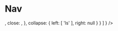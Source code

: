

<Meta title="Molecules/Nav" component={Nav} />


# Nav

<Canvas>
    <Story name='Default'>
        <Nav 
            navs={
                [
                    {type: 'single', nav: 'One'},
                    {
                        type: 'collapse',
                        faciliter: {
                            text: 'Collapse',
                            open: 'O',
                            Close: 'C'
                        },
                        collapse: {
                            left: [
                                'l1',
                                'l2'
                            ],
                            right: [
                                'r1',
                                'r2'
                            ]
                        }
                    }
                ]
            }
        />
    </Story>
</Canvas>

<Canvas>
    <Story name="Xpress Tools">
        <Nav
            navs={
                [
                    {
                        type: 'collapse',
                        faciliter: {
                            text: 'Tools',
                            open: <IconContext.Provider value={{ className: "icon" }}>
                                    <IoIosArrowDown />
                                </IconContext.Provider>,
                            close: <IconContext.Provider value={{ className: "icon" }}>
                                    <IoIosArrowUp />
                                </IconContext.Provider>,
                        },
                        collapse: {
                            left: [
                                'ls'
                            ],
                            right: null
                        }
                    }
                ]
            }
        />
    </Story>
</Canvas>